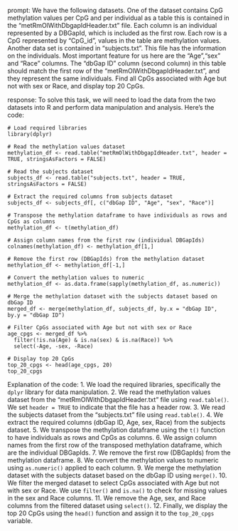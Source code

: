 prompt:
We have the following datasets. One of the dataset contains CpG methylation values per CpG and per individual as a table this is contained in the “metRmOlWithDbgapIdHeader.txt” file. Each column is an individual represented by a DBGapId, which is included as the first row. Each row is a CpG represented by "CpG_id", values in the table are methylation values. Another data set is contained in “subjects.txt”. This file has the information on the individuals. Most important feature for us here are the "Age","sex" and "Race" columns. The "dbGap ID" column (second column) in this table should match the first row of the "metRmOlWithDbgapIdHeader.txt", and they represent the same individuals. Find all CpGs associated with Age but not with sex or Race, and display top 20 CpGs.

response:
To solve this task, we will need to load the data from the two datasets into R and perform data manipulation and analysis. Here's the code:

```
# Load required libraries
library(dplyr)

# Read the methylation values dataset
methylation_df <- read.table("metRmOlWithDbgapIdHeader.txt", header = TRUE, stringsAsFactors = FALSE)

# Read the subjects dataset
subjects_df <- read.table("subjects.txt", header = TRUE, stringsAsFactors = FALSE)

# Extract the required columns from subjects dataset
subjects_df <- subjects_df[, c("dbGap ID", "Age", "sex", "Race")]

# Transpose the methylation dataframe to have individuals as rows and CpGs as columns
methylation_df <- t(methylation_df)

# Assign column names from the first row (individual DBGapIds) 
colnames(methylation_df) <- methylation_df[1,]

# Remove the first row (DBGapIds) from the methylation dataset
methylation_df <- methylation_df[-1,]

# Convert the methylation values to numeric
methylation_df <- as.data.frame(sapply(methylation_df, as.numeric))

# Merge the methylation dataset with the subjects dataset based on dbGap ID
merged_df <- merge(methylation_df, subjects_df, by.x = "dbGap ID", by.y = "dbGap ID")

# Filter CpGs associated with Age but not with sex or Race
age_cpgs <- merged_df %>% 
  filter(!is.na(Age) & is.na(sex) & is.na(Race)) %>%
  select(-Age, -sex, -Race)

# Display top 20 CpGs
top_20_cpgs <- head(age_cpgs, 20)
top_20_cpgs
```

Explanation of the code:
1. We load the required libraries, specifically the `dplyr` library for data manipulation.
2. We read the methylation values dataset from the "metRmOlWithDbgapIdHeader.txt" file using `read.table()`. We set `header = TRUE` to indicate that the file has a header row.
3. We read the subjects dataset from the "subjects.txt" file using `read.table()`.
4. We extract the required columns (dbGap ID, Age, sex, Race) from the subjects dataset.
5. We transpose the methylation dataframe using the `t()` function to have individuals as rows and CpGs as columns.
6. We assign column names from the first row of the transposed methylation dataframe, which are the individual DBGapIds.
7. We remove the first row (DBGapIds) from the methylation dataframe.
8. We convert the methylation values to numeric using `as.numeric()` applied to each column.
9. We merge the methylation dataset with the subjects dataset based on the dbGap ID using `merge()`.
10. We filter the merged dataset to select CpGs associated with Age but not with sex or Race. We use `filter()` and `is.na()` to check for missing values in the sex and Race columns.
11. We remove the Age, sex, and Race columns from the filtered dataset using `select()`.
12. Finally, we display the top 20 CpGs using the `head()` function and assign it to the `top_20_cpgs` variable.

